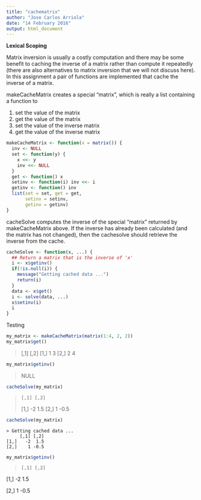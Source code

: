 ```yaml
---
title: "cachematrix"
author: "Jose Carlos Arriola"
date: "14 February 2016"
output: html_document
---
```


**Lexical Scoping**

Matrix inversion is usually a costly computation and there may be some benefit to caching the inverse of a matrix rather than compute it repeatedly (there are also alternatives to matrix inversion that we will not discuss here). In this assignment a pair of functions are implemented that cache the inverse of a matrix.

makeCacheMatrix creates a special "matrix", which is really a list containing a function to

1. set the value of the matrix
2. get the value of the matrix
3. set the value of the inverse matrix
4. get the value of the inverse matrix

```r
makeCacheMatrix <- function(x = matrix()) {
  inv <- NULL
  set <- function(y) {
    x <<- y
    inv <<- NULL
  }
  get <- function() x
  setinv <- function(i) inv <<- i
  getinv <- function() inv
  list(set = set, get = get,
       setinv = setinv,
       getinv = getinv)
}
```

cacheSolve computes the inverse of the special "matrix" returned by makeCacheMatrix above. If the inverse has already been calculated (and the matrix has not changed), then the cachesolve should retrieve the inverse from the cache.

```r
cacheSolve <- function(x, ...) {
  ## Return a matrix that is the inverse of 'x'
  i <- x$getinv()
  if(!is.null(i)) {
    message("Getting cached data ...")
    return(i)
  }
  data <- x$get()
  i <- solve(data, ...)
  x$setinv(i)
  i
}
```

Testing

```r
my_matrix <- makeCacheMatrix(matrix(1:4, 2, 2))
my_matrix$get()
```
>    [,1] [,2]
[1,]    1    3
[2,]    2    4

```r
my_matrix$getinv()
```
> NULL

```r
cacheSolve(my_matrix)
```
>     [,1] [,2]
[1,]   -2  1.5
[2,]    1 -0.5

```r
cacheSolve(my_matrix)
```
```
> Getting cached data ...
     [,1] [,2]
[1,]   -2  1.5
[2,]    1 -0.5
```

```r
my_matrix$getinv()
```
>     [,1] [,2]

[1,]   -2  1.5

[2,]    1 -0.5
